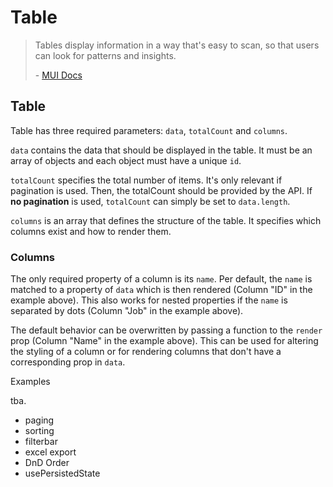 

<Meta title="Docs/Components/Table" />

# Table

> Tables display information in a way that's easy to scan, so that users can look for patterns and insights.
>
> \- [MUI Docs](https://mui.com/components/tables/)

## Table

<Canvas>
    <Story id="stories-components-table-basic-table--basic-table" />
</Canvas>

Table has three required parameters: `data`, `totalCount` and `columns`.

`data` contains the data that should be displayed in the table. It must be an array of objects and each object must have a unique `id`.

`totalCount` specifies the total number of items.
It's only relevant if pagination is used. Then, the totalCount should be provided by the API.
If **no pagination** is used, `totalCount` can simply be set to `data.length`.

`columns` is an array that defines the structure of the table. It specifies which columns exist and how to render them.

### Columns

The only required property of a column is its `name`.
Per default, the `name` is matched to a property of `data` which is then rendered (Column "ID" in the example above).
This also works for nested properties if the `name` is separated by dots (Column "Job" in the example above).

The default behavior can be overwritten by passing a function to the `render` prop (Column "Name" in the example above).
This can be used for altering the styling of a column or for rendering columns that don't have a corresponding prop in `data`.

Examples

tba.

-   paging
-   sorting
-   filterbar
-   excel export
-   DnD Order
-   usePersistedState
